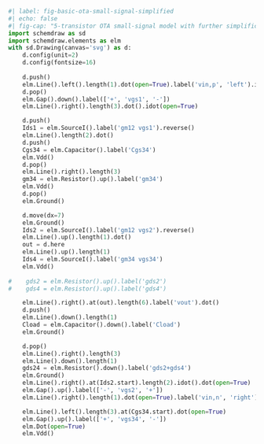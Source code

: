 ```python
#| label: fig-basic-ota-small-signal-simplified
#| echo: false
#| fig-cap: "5-transistor OTA small-signal model with further simplifications."
import schemdraw as sd
import schemdraw.elements as elm
with sd.Drawing(canvas='svg') as d:
    d.config(unit=2)
    d.config(fontsize=16)
    
    d.push()
    elm.Line().left().length(1).dot(open=True).label('vin,p', 'left').idot(open=True)
    d.pop()
    elm.Gap().down().label(['+', 'vgs1', '-'])
    elm.Line().right().length(3).dot().idot(open=True)

    d.push()
    Ids1 = elm.SourceI().label('gm12 vgs1').reverse()
    elm.Line().length(2).dot()
    d.push()
    Cgs34 = elm.Capacitor().label('Cgs34')
    elm.Vdd()
    d.pop()
    elm.Line().right().length(3)
    gm34 = elm.Resistor().up().label('gm34')
    elm.Vdd()
    d.pop()
    elm.Ground()

    d.move(dx=7)
    elm.Ground()
    Ids2 = elm.SourceI().label('gm12 vgs2').reverse()
    elm.Line().up().length(1).dot()
    out = d.here
    elm.Line().up().length(1)
    Ids4 = elm.SourceI().label('gm34 vgs34')
    elm.Vdd()
    
#    gds2 = elm.Resistor().up().label('gds2')
#    gds4 = elm.Resistor().up().label('gds4')

    elm.Line().right().at(out).length(6).label('vout').dot()
    d.push()
    elm.Line().down().length(1)
    Cload = elm.Capacitor().down().label('Cload')
    elm.Ground()

    d.pop()
    elm.Line().right().length(3)
    elm.Line().down().length(1)
    gds24 = elm.Resistor().down().label('gds2+gds4')
    elm.Ground()
    elm.Line().right().at(Ids2.start).length(2).idot().dot(open=True)
    elm.Gap().up().label(['-', 'vgs2', '+'])
    elm.Line().right().length(1).dot(open=True).label('vin,n', 'right').idot(open=True)

    elm.Line().left().length(3).at(Cgs34.start).dot(open=True)
    elm.Gap().up().label(['+', 'vgs34', '-'])
    elm.Dot(open=True)
    elm.Vdd()
```